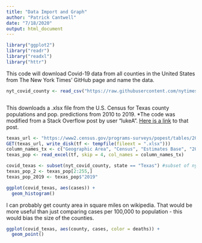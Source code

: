 ```yaml
---
title: "Data Import and Graph"
author: "Patrick Cantwell"
date: "7/18/2020"
output: html_document
---
```


```r
library("ggplot2")
library("readr")
library("readxl")
library("httr")
```

This code will download Covid-19 data from all counties in the United States from The New York Times' GitHub page and name the data.

```r
nyt_covid_county <- read_csv("https://raw.githubusercontent.com/nytimes/covid-19-data/master/us-counties.csv", col_names = TRUE, col_types = "Dff?nn")
```

```r

```



This downloads a .xlsx file from the U.S. Census for Texas county populations and pop. predictions from 2010 to 2019.
*The code was modified from a Stack Overflow post by user "lukeA". [Here is a link](https://stackoverflow.com/questions/41368628/read-excel-file-from-a-url-using-the-readxl-package) to that post.
```r
texas_url <- "https://www2.census.gov/programs-surveys/popest/tables/2010-2019/counties/totals/co-est2019-annres-48.xlsx"
GET(texas_url, write_disk(tf <- tempfile(fileext = ".xlsx")))
column_names_tx <- c("Geographic Area", "Census", "Estimates Base", "2010", "2011", "2012", "2013", "2014", "2015", "2016", "2017", "2018", "2019")
texas_pop <- read_excel(tf, skip = 4, col_names = column_names_tx)

```


```r
covid_texas <- subset(nyt_covid_county, state == "Texas") #subset of nyt_covid_county that includes only data from Texas
texas_pop_2 <- texas_pop[2:255,]
texas_pop_2019 <- texas_pop$"2019"
```



```r
ggplot(covid_texas, aes(cases)) +
  geom_histogram()
```
I can probably get county area in square miles on wikipedia. That would be more useful than just comparing cases per 100,000 to population - this would bias the size of the counties.

```r
ggplot(covid_texas, aes(county, cases, color = deaths)) +
  geom_point()
```






